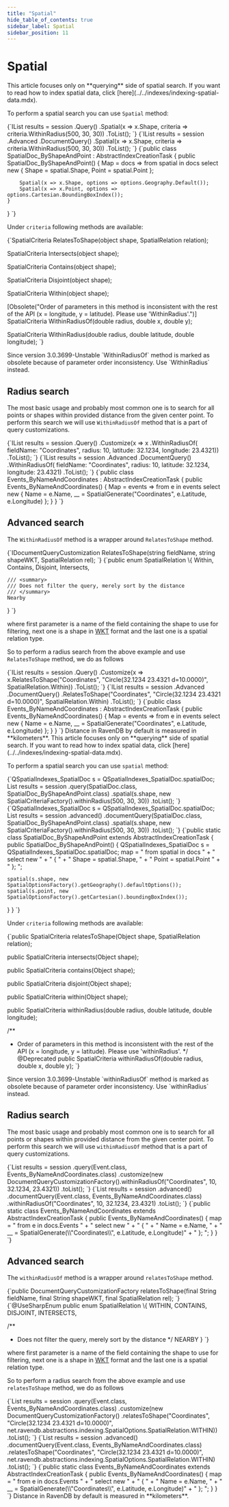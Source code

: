 ---
title: "Spatial"
hide_table_of_contents: true
sidebar_label: Spatial
sidebar_position: 11
---




# Spatial
<LanguageSwitcher supportedLanguages={supportedLanguages} />
<LanguageContent language="csharp">


<Admonition type="info" title="Info">
This article focuses only on **querying** side of spatial search. If you want to read how to index spatial data, click [here](../../indexes/indexing-spatial-data.mdx).
</Admonition>

To perform a spatial search you can use `Spatial` method:

<Tabs groupId='languageSyntax'>
<TabItem value="Query" label="Query">
<CodeBlock language="csharp">
{`IList<SpatialDoc> results = session
	.Query<SpatialDoc, SpatialDoc_ByShapeAndPoint>()
	.Spatial(x => x.Shape, criteria => criteria.WithinRadius(500, 30, 30))
	.ToList();
`}
</CodeBlock>
</TabItem>
<TabItem value="DocumentQuery" label="DocumentQuery">
<CodeBlock language="csharp">
{`IList<SpatialDoc> results = session
	.Advanced
	.DocumentQuery<SpatialDoc, SpatialDoc_ByShapeAndPoint>()
	.Spatial(x => x.Shape, criteria => criteria.WithinRadius(500, 30, 30))
	.ToList();
`}
</CodeBlock>
</TabItem>
<TabItem value="Index" label="Index">
<CodeBlock language="csharp">
{`public class SpatialDoc_ByShapeAndPoint : AbstractIndexCreationTask<SpatialDoc>
{
	public SpatialDoc_ByShapeAndPoint()
	{
		Map = docs => from spatial in docs
					  select new
					  {
						  Shape = spatial.Shape,
						  Point = spatial.Point
					  };

		Spatial(x => x.Shape, options => options.Geography.Default());
		Spatial(x => x.Point, options => options.Cartesian.BoundingBoxIndex());
	}
}
`}
</CodeBlock>
</TabItem>
</Tabs>

Under `criteria` following methods are available:

<TabItem value="spatial_search_enhancements_a" label="spatial_search_enhancements_a">
<CodeBlock language="csharp">
{`SpatialCriteria RelatesToShape(object shape, SpatialRelation relation);

SpatialCriteria Intersects(object shape);

SpatialCriteria Contains(object shape);

SpatialCriteria Disjoint(object shape);

SpatialCriteria Within(object shape);

[Obsolete("Order of parameters in this method is inconsistent with the rest of the API (x = longitude, y = latitude). Please use 'WithinRadius'.")]
SpatialCriteria WithinRadiusOf(double radius, double x, double y);

SpatialCriteria WithinRadius(double radius, double latitude, double longitude);
`}
</CodeBlock>
</TabItem>

<Admonition type="warning" title="Obsolete method" id="obsolete-method" href="#obsolete-method">
Since version 3.0.3699-Unstable `WithinRadiusOf` method is marked as obsolete because of parameter order inconsistency. Use `WithinRadius` instead.
</Admonition>

## Radius search

The most basic usage and probably most common one is to search for all points or shapes within provided distance from the given center point. To perform this search we will use `WithinRadiusOf` method that is a part of query customizations.

<Tabs groupId='languageSyntax'>
<TabItem value="Query" label="Query">
<CodeBlock language="csharp">
{`IList<Event> results = session
	.Query<Event, Events_ByNameAndCoordinates>()
	.Customize(x => x
		.WithinRadiusOf(
			fieldName: "Coordinates",
			radius: 10,
			latitude: 32.1234,
			longitude: 23.4321))
	.ToList();
`}
</CodeBlock>
</TabItem>
<TabItem value="DocumentQuery" label="DocumentQuery">
<CodeBlock language="csharp">
{`IList<Event> results = session
	.Advanced
	.DocumentQuery<Event, Events_ByNameAndCoordinates>()
	.WithinRadiusOf(
		fieldName: "Coordinates",
		radius: 10,
		latitude: 32.1234,
		longitude: 23.4321)
	.ToList();
`}
</CodeBlock>
</TabItem>
<TabItem value="Index" label="Index">
<CodeBlock language="csharp">
{`public class Events_ByNameAndCoordinates : AbstractIndexCreationTask<Event>
{
	public Events_ByNameAndCoordinates()
	{
		Map = events => from e in events
						select new
						{
							Name = e.Name,
							__ = SpatialGenerate("Coordinates", e.Latitude, e.Longitude)
						};
	}
}
`}
</CodeBlock>
</TabItem>
</Tabs>

## Advanced search

The `WithinRadiusOf` method is a wrapper around `RelatesToShape` method.

<TabItem value="spatial_search_5" label="spatial_search_5">
<CodeBlock language="csharp">
{`IDocumentQueryCustomization RelatesToShape(string fieldName, string shapeWKT, SpatialRelation rel);
`}
</CodeBlock>
</TabItem>

<TabItem value="spatial_search_7" label="spatial_search_7">
<CodeBlock language="csharp">
{`public enum SpatialRelation
\{
	Within,
	Contains,
	Disjoint,
	Intersects,

	/// <summary>
	/// Does not filter the query, merely sort by the distance
	/// </summary>
	Nearby
\}
`}
</CodeBlock>
</TabItem>

where first parameter is a name of the field containing the shape to use for filtering, next one is a shape in [WKT](https://en.wikipedia.org/wiki/Well-known_text_representation_of_geometry) format and the last one is a spatial relation type.

So to perform a radius search from the above example and use `RelatesToShape` method, we do as follows

<Tabs groupId='languageSyntax'>
<TabItem value="Query" label="Query">
<CodeBlock language="csharp">
{`IList<Event> results = session
	.Query<Event, Events_ByNameAndCoordinates>()
	.Customize(x => x.RelatesToShape("Coordinates", "Circle(32.1234 23.4321 d=10.0000)", SpatialRelation.Within))
	.ToList();
`}
</CodeBlock>
</TabItem>
<TabItem value="DocumentQuery" label="DocumentQuery">
<CodeBlock language="csharp">
{`IList<Event> results = session
	.Advanced
	.DocumentQuery<Event, Events_ByNameAndCoordinates>()
	.RelatesToShape("Coordinates", "Circle(32.1234 23.4321 d=10.0000)", SpatialRelation.Within)
	.ToList();
`}
</CodeBlock>
</TabItem>
<TabItem value="Index" label="Index">
<CodeBlock language="csharp">
{`public class Events_ByNameAndCoordinates : AbstractIndexCreationTask<Event>
{
	public Events_ByNameAndCoordinates()
	{
		Map = events => from e in events
						select new
						{
							Name = e.Name,
							__ = SpatialGenerate("Coordinates", e.Latitude, e.Longitude)
						};
	}
}
`}
</CodeBlock>
</TabItem>
</Tabs>

<Admonition type="warning" title="Warning">
Distance in RavenDB by default is measured in **kilometers**.
</Admonition>


</LanguageContent>
<LanguageContent language="java">


<Admonition type="info" title="Info">
This article focuses only on **querying** side of spatial search. If you want to read how to index spatial data, click [here](../../indexes/indexing-spatial-data.mdx).
</Admonition>

To perform a spatial search you can use `spatial` method:

<Tabs groupId='languageSyntax'>
<TabItem value="Query" label="Query">
<CodeBlock language="java">
{`QSpatialIndexes_SpatialDoc s = QSpatialIndexes_SpatialDoc.spatialDoc;
List<SpatialDoc> results = session
  .query(SpatialDoc.class, SpatialDoc_ByShapeAndPoint.class)
  .spatial(s.shape, new SpatialCriteriaFactory().withinRadius(500, 30, 30))
  .toList();
`}
</CodeBlock>
</TabItem>
<TabItem value="DocumentQuery" label="DocumentQuery">
<CodeBlock language="java">
{`QSpatialIndexes_SpatialDoc s = QSpatialIndexes_SpatialDoc.spatialDoc;
List<SpatialDoc> results = session
  .advanced()
  .documentQuery(SpatialDoc.class, SpatialDoc_ByShapeAndPoint.class)
  .spatial(s.shape, new SpatialCriteriaFactory().withinRadius(500, 30, 30))
  .toList();
`}
</CodeBlock>
</TabItem>
<TabItem value="Index" label="Index">
<CodeBlock language="java">
{`public static class SpatialDoc_ByShapeAndPoint extends AbstractIndexCreationTask {
  public SpatialDoc_ByShapeAndPoint() {
    QSpatialIndexes_SpatialDoc s = QSpatialIndexes_SpatialDoc.spatialDoc;
    map =
     " from spatial in docs        " +
     " select new                  " +
     " {                           " +
     "     Shape = spatial.Shape,  " +
     "     Point = spatial.Point   " +
     " }; ";

    spatial(s.shape, new SpatialOptionsFactory().getGeography().defaultOptions());
    spatial(s.point, new SpatialOptionsFactory().getCartesian().boundingBoxIndex());
  }
}
`}
</CodeBlock>
</TabItem>
</Tabs>

Under `criteria` following methods are available:

<TabItem value="spatial_search_enhancements_a" label="spatial_search_enhancements_a">
<CodeBlock language="java">
{`public SpatialCriteria relatesToShape(Object shape, SpatialRelation relation);

public SpatialCriteria intersects(Object shape);

public SpatialCriteria contains(Object shape);

public SpatialCriteria disjoint(Object shape);

public SpatialCriteria within(Object shape);

public SpatialCriteria withinRadius(double radius, double latitude, double longitude);

/**
 * Order of parameters in this method is inconsistent with the rest of the API (x = longitude, y = latitude). Please use 'withinRadius'.
 */
@Deprecated
public SpatialCriteria withinRadiusOf(double radius, double x, double y);
`}
</CodeBlock>
</TabItem>

<Admonition type="warning" title="Obsolete method" id="obsolete-method" href="#obsolete-method">
Since version 3.0.3699-Unstable `withinRadiusOf` method is marked as obsolete because of parameter order inconsistency. Use `withinRadius` instead.
</Admonition>

## Radius search

The most basic usage and probably most common one is to search for all points or shapes within provided distance from the given center point. To perform this search we will use `withinRadiusOf` method that is a part of query customizations.

<Tabs groupId='languageSyntax'>
<TabItem value="Query" label="Query">
<CodeBlock language="java">
{`List<Event> results = session
  .query(Event.class, Events_ByNameAndCoordinates.class)
  .customize(new DocumentQueryCustomizationFactory().withinRadiusOf("Coordinates", 10, 32.1234, 23.4321))
  .toList();
`}
</CodeBlock>
</TabItem>
<TabItem value="DocumentQuery" label="DocumentQuery">
<CodeBlock language="java">
{`List<Event> results = session
  .advanced()
  .documentQuery(Event.class, Events_ByNameAndCoordinates.class)
  .withinRadiusOf("Coordinates", 10, 32.1234, 23.4321)
  .toList();
`}
</CodeBlock>
</TabItem>
<TabItem value="Index" label="Index">
<CodeBlock language="java">
{`public static class Events_ByNameAndCoordinates extends AbstractIndexCreationTask {
  public Events_ByNameAndCoordinates() {
    map =
     " from e in docs.Events                                             " +
     " select new                                                        " +
     " {                                                                 " +
     "     Name = e.Name,                                                " +
     "     __ = SpatialGenerate(\\"Coordinates\\", e.Latitude, e.Longitude)" +
     " }; ";
  }
}
`}
</CodeBlock>
</TabItem>
</Tabs>

## Advanced search

The `withinRadiusOf` method is a wrapper around `relatesToShape` method.

<TabItem value="spatial_search_5" label="spatial_search_5">
<CodeBlock language="java">
{`public DocumentQueryCustomizationFactory relatesToShape(final String fieldName, final String shapeWKT, final SpatialRelation rel);
`}
</CodeBlock>
</TabItem>

<TabItem value="spatial_search_7" label="spatial_search_7">
<CodeBlock language="java">
{`@UseSharpEnum
public enum SpatialRelation \{
  WITHIN, CONTAINS, DISJOINT, INTERSECTS,

  /**
   * Does not filter the query, merely sort by the distance
   */
  NEARBY
\}
`}
</CodeBlock>
</TabItem>

where first parameter is a name of the field containing the shape to use for filtering, next one is a shape in [WKT](https://en.wikipedia.org/wiki/Well-known_text_representation_of_geometry) format and the last one is a spatial relation type.

So to perform a radius search from the above example and use `relatesToShape` method, we do as follows

<Tabs groupId='languageSyntax'>
<TabItem value="Query" label="Query">
<CodeBlock language="java">
{`List<Event> results = session
  .query(Event.class, Events_ByNameAndCoordinates.class)
  .customize(new DocumentQueryCustomizationFactory()
    .relatesToShape("Coordinates", "Circle(32.1234 23.4321 d=10.0000)",
      net.ravendb.abstractions.indexing.SpatialOptions.SpatialRelation.WITHIN))
  .toList();
`}
</CodeBlock>
</TabItem>
<TabItem value="DocumentQuery" label="DocumentQuery">
<CodeBlock language="java">
{`List<Event> results = session
  .advanced()
  .documentQuery(Event.class, Events_ByNameAndCoordinates.class)
  .relatesToShape("Coordinates", "Circle(32.1234 23.4321 d=10.0000)",
      net.ravendb.abstractions.indexing.SpatialOptions.SpatialRelation.WITHIN)
  .toList();
`}
</CodeBlock>
</TabItem>
<TabItem value="Index" label="Index">
<CodeBlock language="java">
{`public static class Events_ByNameAndCoordinates extends AbstractIndexCreationTask {
  public Events_ByNameAndCoordinates() {
    map =
     " from e in docs.Events                                             " +
     " select new                                                        " +
     " {                                                                 " +
     "     Name = e.Name,                                                " +
     "     __ = SpatialGenerate(\\"Coordinates\\", e.Latitude, e.Longitude)" +
     " }; ";
  }
}
`}
</CodeBlock>
</TabItem>
</Tabs>

<Admonition type="warning" title="Warning">
Distance in RavenDB by default is measured in **kilometers**.
</Admonition>


</LanguageContent>

<!---
- [Indexes : Indexing spatial data](../../indexes/indexing-spatial-data)
- [Client API : Session : How to query a spatial index?](../../client-api/session/querying/how-to-query-a-spatial-index)

-->